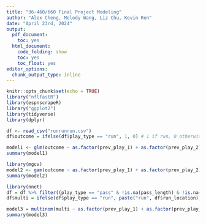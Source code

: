 ```yaml
---
title: "36-460/660 Final Project Modeling"
author: "Alex Cheng, Melody Wang, Liz Chu, Kevin Ren"
date: "April 23rd, 2024"
output:
  pdf_document:
    toc: yes
  html_document:
    code_folding: show
    toc: yes
    toc_float: yes
editor_options:
  chunk_output_type: inline
---
```


```r
knitr::opts_chunk$set(echo = TRUE)
library("nflfastR")
library(espnscrapeR)
library("ggplot2")
library(tidyverse)
library(dplyr)
```

```r
df <- read_csv("runrunrun.csv")
df$outcome = ifelse(df$play_type == "run", 1, 0) # 1 if run, 0 otherwise (pass)
```

```r
model1 <- glm(outcome ~ as.factor(prev_play_1) + as.factor(prev_play_2) + as.factor(prev_play_3) + ydstogo + score_differential, data=df, family="binomial")
summary(model1)
```

```r
library(mgcv)
model2 <- gam(outcome ~ as.factor(prev_play_1) + as.factor(prev_play_2) + as.factor(prev_play_3) + ydstogo + score_differential, data=df, family="binomial")
summary(model2)
```

```r
library(nnet)
df = df %>% filter((play_type == "pass" & !is.na(pass_length) & !is.na(pass_location)) | (play_type == "pass" & !is.na(run_location)))
df$multi = ifelse(df$play_type == "run", paste("run", df$run_location), paste("pass", df$pass_length, df$pass_location))

model3 = multinom(multi ~ as.factor(prev_play_1) + as.factor(prev_play_2) + as.factor(prev_play_3) + ydstogo + score_differential, data = df, maxit = 300, trace = FALSE)
summary(model3)
```